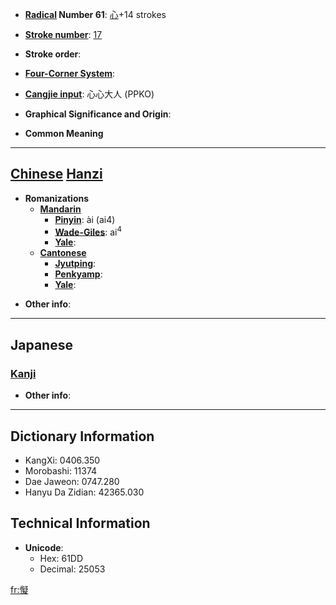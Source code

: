 * '''[[Wiktionary:Chinese radical index| Radical]] Number 61''': [[Wiktionary:Chinese radical index 心|心]]+14 strokes

* '''[[Wiktionary:Chinese total strokes index|Stroke number]]''': [[Wiktionary:Chinese total strokes index 17|17]]

* '''Stroke order''': 

* '''[[Wiktionary:Chinese four corner index|Four-Corner System]]''': 

* '''[[Wiktionary:Chinese Cangjie index|Cangjie input]]''': 心心大人 (PPKO)

* '''Graphical Significance and Origin''': 

* '''Common Meaning'''

----

== [[Chinese]] [[Hanzi]] ==

* '''Romanizations'''
** '''[[Mandarin]]'''
*** '''[[Pinyin]]''': ài (ai4)
*** '''[[Wade-Giles]]''': ai<sup>4</sup>
*** '''[[Yale]]''': 
** '''[[Cantonese]]'''
*** '''[[Jyutping]]''':
*** '''[[Penkyamp]]''': 
*** '''[[Yale]]''': 

* '''Other info''': 

----

==Japanese==
===[[Kanji]]===
{{kanji|on readings=[[がい]] (gai), [[ぎ]] (gi), [[ぎょく]] (gyoku), [[ごき]] (goki)|kun readings=[[おろか]] (oroka), [[おそれる]] (osoreru), [[はかる]] (hakaru)}}

* '''Other info''':  

----

== Dictionary Information ==

* KangXi: 0406.350
* Morobashi: 11374
* Dae Jaweon: 0747.280
* Hanyu Da Zidian: 42365.030

== Technical Information ==

* '''Unicode''':
** Hex: 61DD
** Decimal: 25053

[[fr:懝]]